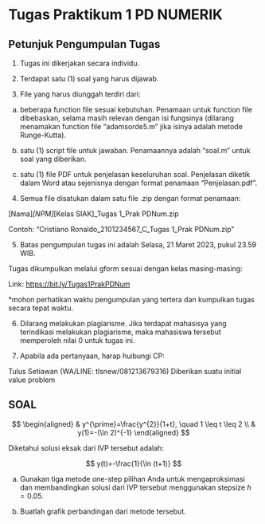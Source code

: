 # Tugas Praktikum 1 PD NUMERIK


## Petunjuk Pengumpulan Tugas

1. Tugas ini dikerjakan secara individu.

2. Terdapat satu (1) soal yang harus dijawab.

3. File yang harus diunggah terdiri dari:

a. beberapa function file sesuai kebutuhan. Penamaan untuk function file dibebaskan, selama masih relevan dengan isi fungsinya (dilarang menamakan function file "adamsorde5.m" jika isinya adalah metode Runge-Kutta).

b. satu (1) script file untuk jawaban. Penamaannya adalah "soal.m" untuk soal yang diberikan.

c. satu (1) file PDF untuk penjelasan keseluruhan soal. Penjelasan diketik dalam Word atau sejenisnya dengan format penamaan "Penjelasan.pdf".

4. Semua file disatukan dalam satu file .zip dengan format penamaan:

[Nama]_[NPM]_[Kelas SIAK]_Tugas 1_Prak PDNum.zip

Contoh: "Cristiano Ronaldo_2101234567_C_Tugas 1_Prak PDNum.zip"

5. Batas pengumpulan tugas ini adalah Selasa, 21 Maret 2023, pukul 23.59 WIB.

Tugas dikumpulkan melalui gform sesuai dengan kelas masing-masing:

Link: [https://bit.ly/Tugas1PrakPDNum](https://bit.ly/Tugas1PrakPDNum)

*mohon perhatikan waktu pengumpulan yang tertera dan kumpulkan tugas secara tepat waktu.

6. Dilarang melakukan plagiarisme. Jika terdapat mahasisya yang terindikasi melakukan plagiarisme, maka mahasiswa tersebut memperoleh nilai 0 untuk tugas ini.

7. Apabila ada pertanyaan, harap huibungi CP:

Tulus Setiawan (WA/LINE: tlsnew/081213679316) Diberikan suatu initial value problem


## SOAL

$$
\begin{aligned}
& y^{\prime}=\frac{y^{2}}{1+t}, \quad 1 \leq t \leq 2 \\
& y(1)=-(\ln 2)^{-1}
\end{aligned}
$$

Diketahui solusi eksak dari IVP tersebut adalah:

$$
y(t)=-\frac{1}{\ln (t+1)}
$$

a. Gunakan tiga metode one-step pilihan Anda untuk mengaproksimasi dan membandingkan solusi dari IVP tersebut menggunakan stepsize $h=0.05$.

b. Buatlah grafik perbandingan dari metode tersebut. 



